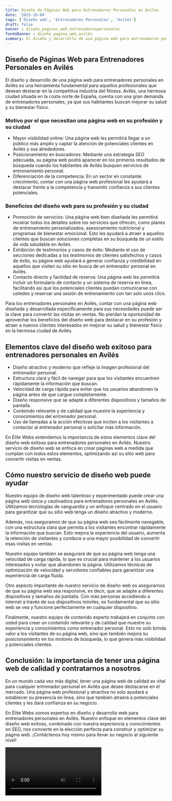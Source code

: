 ```yaml
---
title: Diseño de Páginas Web para Entrenadores Personales en Avilés
date: '2023-10-04'
tags: ['Diseño web', 'Entrenadores Personales', 'Avilés']
draft: false
banner : diseño_paginas_web_entrenadorespersonales
fondoBanner : diseño_pagina_web_avilés
summary: El diseño y desarrollo de una página web para entrenadores personales en Avilés es una herramienta fundamental para aquellos profesionales que desean destacar en la competitiva industria del fitness. Avilés, una hermosa ciudad situada en la costa norte de España, cuenta con una gran demanda de entrenadores personales, ya que sus habitantes buscan mejorar su salud y su bienestar físico. 
---
```


## Diseño de Páginas Web para Entrenadores Personales en Avilés

El diseño y desarrollo de una página web para entrenadores personales en Avilés es una herramienta fundamental para aquellos profesionales que desean destacar en la competitiva industria del fitness. Avilés, una hermosa ciudad situada en la costa norte de España, cuenta con una gran demanda de entrenadores personales, ya que sus habitantes buscan mejorar su salud y su bienestar físico. 

### Motivo por el que necesitan una página web en su profesión y su ciudad

- Mayor visibilidad online: Una página web les permitirá llegar a un público más amplio y captar la atención de potenciales clientes en Avilés y sus alrededores. 
- Posicionamiento en buscadores: Mediante una estrategia SEO adecuada, su página web podrá aparecer en los primeros resultados de búsqueda cuando los habitantes de Avilés busquen servicios de entrenamiento personal.
- Diferenciación de la competencia: En un sector en constante crecimiento, contar con una página web profesional les ayudará a destacar frente a la competencia y transmitir confianza a sus clientes potenciales.

### Beneficios del diseño web para su profesión y su ciudad

- Promoción de servicios: Una página web bien diseñada les permitirá mostrar todos los detalles sobre los servicios que ofrecen, como planes de entrenamiento personalizados, asesoramiento nutricional y programas de bienestar emocional. Esto les ayudará a atraer a aquellos clientes que buscan soluciones completas en su búsqueda de un estilo de vida saludable en Avilés.
- Exhibición de testimonios y casos de éxito: Mediante el uso de secciones dedicadas a los testimonios de clientes satisfechos y casos de éxito, su página web ayudará a generar confianza y credibilidad en aquellos que visiten su sitio en busca de un entrenador personal en Avilés.
- Contacto directo y facilidad de reserva: Una página web les permitirá incluir un formulario de contacto y un sistema de reserva en línea, facilitando así que los potenciales clientes puedan comunicarse con ustedes y reservar una sesión de entrenamiento con tan solo unos clics.

Para los entrenadores personales en Avilés, contar con una página web diseñada y desarrollada específicamente para sus necesidades puede ser la clave para convertir las visitas en ventas. No pierdan la oportunidad de aprovechar los beneficios del diseño web para destacar en su profesión y atraer a nuevos clientes interesados en mejorar su salud y bienestar físico en la hermosa ciudad de Avilés.

<GifSeo />

<Cta />

## Elementos clave del diseño web exitoso para entrenadores personales en Avilés

- Diseño atractivo y moderno que refleje la imagen profesional del entrenador personal.
- Estructura clara y fácil de navegar para que los visitantes encuentren rápidamente la información que buscan.
- Velocidad de carga rápida para evitar que los usuarios abandonen la página antes de que cargue completamente.
- Diseño responsive que se adapte a diferentes dispositivos y tamaños de pantalla.
- Contenido relevante y de calidad que muestre la experiencia y conocimientos del entrenador personal.
- Uso de llamadas a la acción efectivas que inciten a los visitantes a contactar al entrenador personal o solicitar más información.

En Élite Webs entendemos la importancia de estos elementos clave del diseño web exitoso para entrenadores personales en Avilés. Nuestro servicio de diseño web se enfoca en crear páginas web a medida que cumplan con todos estos elementos, optimizando así su sitio web para convertir visitas en ventas.

## Cómo nuestro servicio de diseño web puede ayudar

Nuestro equipo de diseño web talentoso y experimentado puede crear una página web única y cautivadora para entrenadores personales en Avilés. Utilizamos tecnologías de vanguardia y un enfoque centrado en el usuario para garantizar que su sitio web tenga un diseño atractivo y moderno.

Además, nos aseguramos de que su página web sea fácilmente navegable, con una estructura clara que permita a los visitantes encontrar rápidamente la información que buscan. Esto mejora la experiencia del usuario, aumenta la retención de visitantes y conduce a una mayor posibilidad de convertir esas visitas en ventas.

Nuestro equipo también se asegurará de que su página web tenga una velocidad de carga rápida, lo que es crucial para mantener a los usuarios interesados y evitar que abandonen la página. Utilizamos técnicas de optimización de velocidad y servidores confiables para garantizar una experiencia de carga fluida.

Otro aspecto importante de nuestro servicio de diseño web es asegurarnos de que su página web sea responsive, es decir, que se adapte a diferentes dispositivos y tamaños de pantalla. Con más personas accediendo a internet a través de sus dispositivos móviles, es fundamental que su sitio web se vea y funcione perfectamente en cualquier dispositivo.

Finalmente, nuestro equipo de contenido experto trabajará en conjunto con usted para crear un contenido relevante y de calidad que muestre su experiencia y conocimientos como entrenador personal. Esto no solo brinda valor a los visitantes de su página web, sino que también mejora su posicionamiento en los motores de búsqueda, lo que genera más visibilidad y potenciales clientes.

## Conclusión: la importancia de tener una página web de calidad y contratarnos a nosotros

En un mundo cada vez más digital, tener una página web de calidad es vital para cualquier entrenador personal en Avilés que desee destacarse en el mercado. Una página web profesional y atractiva no solo ayudará a establecer su presencia en línea, sino que también atraerá a potenciales clientes y les dará confianza en su negocio.

En Élite Webs somos expertos en diseño y desarrollo web para entrenadores personales en Avilés. Nuestro enfoque en elementos clave del diseño web exitoso, combinado con nuestra experiencia y conocimientos en SEO, nos convierte en la elección perfecta para construir y optimizar su página web. ¡Contáctenos hoy mismo para llevar su negocio al siguiente nivel!

<Video />

<CtaBot job='Entrenadores Personales' city='Avilés'/>

<Gmaps query='Avilés+españa+maps' />